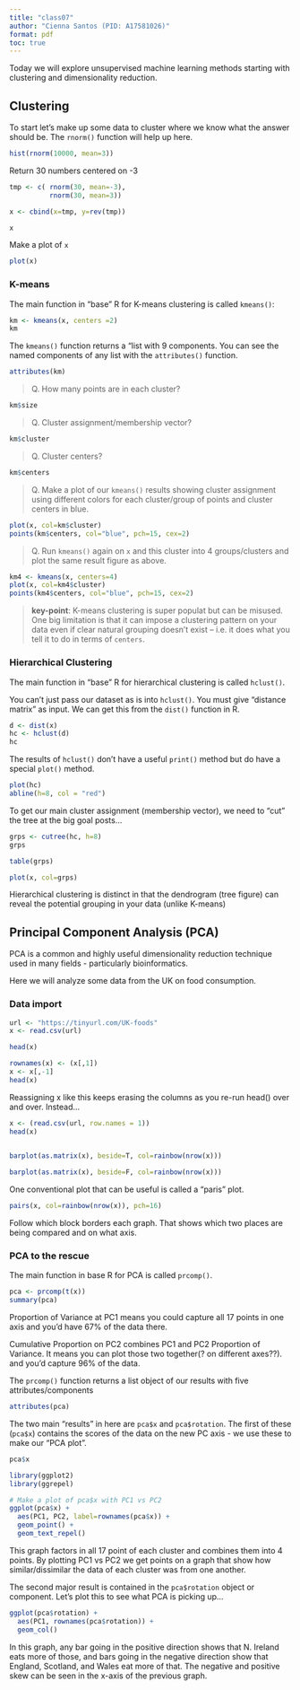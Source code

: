 ```yaml
---
title: "class07"
author: "Cienna Santos (PID: A17581026)"
format: pdf
toc: true
---
```


Today we will explore unsupervised machine learning methods starting with clustering and dimensionality reduction.

## Clustering

To start let's make up some data to cluster where we know what the answer should be. The `rnorm()` function will help up here.

```r
hist(rnorm(10000, mean=3))
```

Return 30 numbers centered on -3

```r
tmp <- c( rnorm(30, mean=-3),
          rnorm(30, mean=3))

x <- cbind(x=tmp, y=rev(tmp))

x
```

Make a plot of `x`

```r
plot(x)
```


### K-means

The main function in "base" R for K-means clustering is called `kmeans()`:

```r
km <- kmeans(x, centers =2)
km
```

The `kmeans()` function returns a "list with 9 components. You can see the named components of any list with the `attributes()` function.

```r
attributes(km)
```

> Q. How many points are in each cluster?

```r
km$size
```

> Q. Cluster assignment/membership vector?

```r
km$cluster
```

> Q. Cluster centers?

```r
km$centers
```

> Q. Make a plot of our `kmeans()` results showing cluster assignment using different colors for each cluster/group of points and cluster centers in blue.

```r
plot(x, col=km$cluster)
points(km$centers, col="blue", pch=15, cex=2)
```

> Q. Run `kmeans()` again on `x` and this cluster into 4 groups/clusters and plot the same result figure as above.

```r
km4 <- kmeans(x, centers=4)
plot(x, col=km4$cluster)
points(km4$centers, col="blue", pch=15, cex=2)
```
> **key-point**: K-means clustering is super populat but can be misused. One big limitation is that it can impose a clustering pattern on your data even if clear natural grouping doesn't exist -- i.e. it does what you tell it to do in terms of `centers`.

### Hierarchical Clustering 

The main function in "base" R for hierarchical clustering is called `hclust()`.

You can't just pass our dataset as is into `hclust()`. You must give "distance matrix" as input. We can get this from the `dist()` function in R.

```r
d <- dist(x)
hc <- hclust(d)
hc
```

The results of `hclust()` don't have a useful `print()` method but do have a special `plot()` method.

```r
plot(hc)
abline(h=8, col = "red")
```

To get our main cluster assignment (membership vector), we need to "cut" the tree at the big goal posts...

```r
grps <- cutree(hc, h=8)
grps
```

```r
table(grps)
```

```r
plot(x, col=grps)
```

Hierarchical clustering is distinct in that the dendrogram (tree figure) can reveal the potential grouping in your data (unlike K-means)

## Principal Component Analysis (PCA)

PCA is a common and highly useful dimensionality reduction technique used in many fields - particularly bioinformatics.

Here we will analyze some data from the UK on food consumption.

### Data import

```r
url <- "https://tinyurl.com/UK-foods"
x <- read.csv(url)

head(x)
```

```r
rownames(x) <- (x[,1])
x <- x[,-1]
head(x)
```

Reassigning x like this keeps erasing the columns as you re-run head() over and over. Instead...

```r
x <- (read.csv(url, row.names = 1))
head(x)
  
```

```r
barplot(as.matrix(x), beside=T, col=rainbow(nrow(x)))
```

```r
barplot(as.matrix(x), beside=F, col=rainbow(nrow(x)))
```

One conventional plot that can be useful is called a "paris" plot.

```r
pairs(x, col=rainbow(nrow(x)), pch=16)
```

Follow which  block borders each graph. That shows which two places are being compared and on what axis.

### PCA to the rescue

The main function in base R for PCA is called `prcomp()`. 

```r
pca <- prcomp(t(x))
summary(pca)
```
Proportion of Variance at PC1 means you could capture all 17 points in one axis and you'd have 67% of the data there.

Cumulative Proportion on PC2 combines PC1 and PC2 Proportion of Variance. It means you can plot those two together(? on different axes??). and you'd capture 96% of the data.

The `prcomp()` function returns a list object of our results with five attributes/components

```r
attributes(pca)
```

The two main "results" in here are `pca$x` and `pca$rotation`. The first of these (`pca$x`) contains the scores of the data on the new PC axis - we use these to make our "PCA plot".

```r
pca$x
```

```r
library(ggplot2)
library(ggrepel)

# Make a plot of pca$x with PC1 vs PC2
ggplot(pca$x) +
  aes(PC1, PC2, label=rownames(pca$x)) +
  geom_point() +
  geom_text_repel()
```
This graph factors in all 17 point of each cluster and combines them into 4 points. By plotting PC1 vs PC2 we get points on a graph that show how similar/dissimilar the data of each cluster was from one another.

The second major result is contained in the `pca$rotation` object or component. Let's plot this to see what PCA is picking up...

```r
ggplot(pca$rotation) +
  aes(PC1, rownames(pca$rotation)) +
  geom_col()

```
In this graph, any bar going in the positive direction shows that N. Ireland eats more of those, and bars going in the negative direction show that England, Scotland, and Wales eat more of that. The negative and positive skew can be seen in the x-axis of the previous graph.